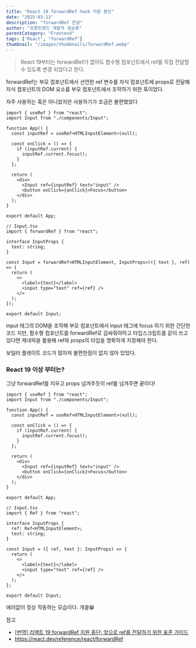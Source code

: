 ```yaml
---
title: "React 19 forwardRef hook 지원 중단"
date: "2025-03-13"
description: "forwardRef 안녕"
author: "프론트엔드 개발자 권순용"
parentCategory: "Frontend"
tags: ["React", "forwardRef"]
thumbnail: "/images/thumbnails/forwardRef.webp"
---
```


> React 19부터는 forwardRef가 없어도 함수형 컴포넌트에서 ref를 직접 전달할 수 있도록 변경 되었다고 한다.

forwardRef는 부모 컴포넌트에서 선언한 ref 변수를 자식 컴포넌트에 props로 전달해 자식 컴포넌트의 DOM 요소를 부모 컴포넌트에서 조작하기 위한 훅이었다.

자주 사용하는 훅은 아니었지만 사용하기가 조금은 불편했었다

```tsx
import { useRef } from "react";
import Input from "./components/Input";

function App() {
  const inputRef = useRef<HTMLInputElement>(null);

  const onClick = () => {
    if (inputRef.current) {
      inputRef.current.focus();
    }
  };

  return (
    <div>
      <Input ref={inputRef} text="input" />
      <button onClick={onClick}>Focus</button>
    </div>
  );
}

export default App;
```

```tsx
// Input.tsx
import { forwardRef } from "react";

interface InputProps {
  text: string;
}

const Input = forwardRef<HTMLInputElement, InputProps>(({ text }, ref) => {
  return (
    <>
      <label>{text}</label>
      <input type="text" ref={ref} />
    </>
  );
});

export default Input;
```

input 태그의 DOM을 조작해 부모 컴포넌트에서 input 태그에 focus 하기 위한 간단한 코드 지만, 함수형 컴포넌트를 forwardRef로 감싸줘야하고 타입스크립트를 같이 쓰고 있다면 제네릭을 활용해 ref와 props의 타입을 명확하게 지정해야 한다.

보일러 플레이트 코드가 많아져 불편한점이 없지 않아 있었다.

### React 19 이상 부터는?

그냥 forwardRef를 지우고 props 넘겨주듯이 ref를 넘겨주면 끝이다!

```tsx
import { useRef } from "react";
import Input from "./components/Input";

function App() {
  const inputRef = useRef<HTMLInputElement>(null);

  const onClick = () => {
    if (inputRef.current) {
      inputRef.current.focus();
    }
  };

  return (
    <div>
      <Input ref={inputRef} text="input" />
      <button onClick={onClick}>Focus</button>
    </div>
  );
}

export default App;
```

```tsx
// Input.tsx
import { Ref } from "react";

interface InputProps {
  ref: Ref<HTMLInputElement>;
  text: string;
}

const Input = ({ ref, text }: InputProps) => {
  return (
    <>
      <label>{text}</label>
      <input type="text" ref={ref} />
    </>
  );
};

export default Input;
```

에러없이 정상 작동하는 모습이다. 개꿀😁

참고

- [[번역] 리액트 19 forwardRef 지원 중단: 앞으로 ref를 전달하기 위한 표준 가이드](https://siosio3103.medium.com/%EB%B2%88%EC%97%AD-%EB%A6%AC%EC%95%A1%ED%8A%B8-19-forwardref-%EC%A7%80%EC%9B%90-%EC%A4%91%EB%8B%A8-%EC%95%9E%EC%9C%BC%EB%A1%9C-ref%EB%A5%BC-%EC%A0%84%EB%8B%AC%ED%95%98%EA%B8%B0-%EC%9C%84%ED%95%9C-%ED%91%9C%EC%A4%80-%EA%B0%80%EC%9D%B4%EB%93%9C-13c02855efd8)
- https://react.dev/reference/react/forwardRef
